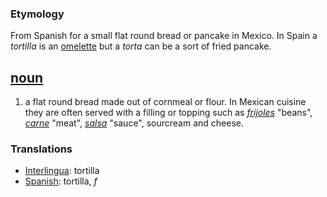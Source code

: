 === Etymology ===
From Spanish for a small flat round bread or pancake in Mexico. In Spain a ''tortilla'' is an [[omelette]] but a ''torta'' can be a sort of fried pancake.

== [[noun]] ==
#a flat round bread made out of cornmeal or flour. In Mexican cuisine they are often served with a filling or topping such as ''[[frijoles]]'' "beans", ''[[carne]]'' "meat", ''[[salsa]]'' "sauce", sourcream and cheese.

=== Translations ===
*[[Interlingua]]: tortilla
*[[Spanish]]: tortilla, ''f''